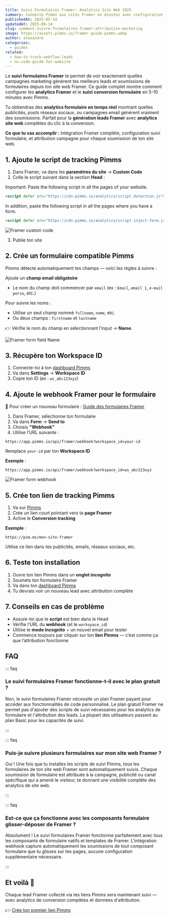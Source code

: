 ```yaml
---
title: Suivi Formulaires Framer: Analytics Site Web 2025
summary: Connecte Pimms aux sites Framer en minutes avec configuration script simple. Suis chaque soumission avec analytics complètes montrant quelles campagnes génèrent tes meilleurs leads.
publishedAt: 2025-05-14
updatedAt: 2025-09-14
slug: comment-suivre-formulaires-framer-attribution-marketing
image: https://assets.pimms.io/framer-guide-pimms.webp
author: alexandre
categories:
  - guides
related:
  - how-to-track-webflow-leads
  - no-code-guide-for-website
---
```


Le **suivi formulaires Framer** te permet de voir exactement quelles campagnes marketing génèrent tes meilleurs leads et soumissions de formulaires depuis ton site web Framer. Ce guide complet montre comment configurer les **analytics Framer** et le **suivi conversion formulaire** en 5-10 minutes avec Pimms.

Tu obtiendras des **analytics formulaire en temps réel** montrant quelles publicités, posts réseaux sociaux, ou campagnes email génèrent vraiment des soumissions. Parfait pour la **génération leads Framer** avec **analytics site web** complètes du clic à la conversion.

**Ce que tu vas accomplir :** Intégration Framer complète, configuration suivi formulaire, et attribution campagne pour chaque soumission de ton site web.

<LinkCard
  href="/articles/no-code-guide-for-website"
  title="Tu souhaites tracker des outils externes ?"
  description="Lis cet autre guide si ton site contient des liens vers des outils comme Cal.com, Tally, Stripe, etc."
/>

## 1. Ajoute le script de tracking Pimms

1. Dans Framer, va dans les **paramètres du site** → **Custom Code**
2. Colle le script suivant dans la section **Head** :

Important: Paste the following script in all the pages of your website.

```html
<script defer src="https://cdn.pimms.io/analytics/script.detection.js"></script>
```

In addition, paste the following script in all the pages where you have a form.

```html
<script defer src="https://cdn.pimms.io/analytics/script.inject-form.js"></script>
```

<LinkCard
  href="/freetools/site-checker"
  title="Vérifiez votre installation de script"
  description="Utilisez notre outil gratuit pour vérifier automatiquement si le script analytics Pimms est correctement installé sur votre site web."
/>

![Framer custom code](https://assets.pimms.io/framer-custom-code.webp)

3. Publie ton site

## 2. Crée un formulaire compatible Pimms

Pimms détecte automatiquement tes champs — voici les règles à suivre :

Ajoute un **champ email obligatoire**  
- Le nom du champ doit commencer par `email` (ex : `Email`, `email 1`, `e-mail perso`, etc.)

Pour suivre les noms :  
- Utilise un seul champ nommé `fullname`, `name`, etc.  
- Ou deux champs : `firstname` et `lastname`

👉 Vérifie le nom du champ en sélectionnant l’input → **Name**.

![Framer form field Name](https://assets.pimms.io/framer-form-field-name.webp)

## 3. Récupère ton Workspace ID

1. Connecte-toi à ton [dashboard Pimms](https://app.pimms.io)
2. Va dans **Settings** → **Workspace ID**
3. Copie ton ID (ex : `ws_abc123xyz`)

## 4. Ajoute le webhook Framer pour le formulaire

📘 Pour créer un nouveau formulaire : [Guide des formulaires Framer](https://www.framer.com/features/forms/)

1. Dans Framer, sélectionne ton formulaire
2. Va dans **Form** → **Send to**
3. Choisis **"Webhook"**
4. Utilise l’URL suivante :

```
https://app.pimms.io/api/framer/webhook?workspace_id=your-id
```

Remplace `your-id` par ton **Workspace ID**

**Exemple** :

```
https://app.pimms.io/api/framer/webhook?workspace_id=ws_abc123xyz
```

![Framer form webhook](https://assets.pimms.io/framer-form-webhook.webp?v=2)

## 5. Crée ton lien de tracking Pimms

1. Va sur [Pimms](https://app.pimms.io)
2. Crée un lien court pointant vers ta **page Framer**
3. Active le **Conversion tracking**

**Exemple** :

```
https://pim.ms/mon-site-framer
```

Utilise ce lien dans tes publicités, emails, réseaux sociaux, etc.

## 6. Teste ton installation

1. Ouvre ton lien Pimms dans un **onglet incognito**
2. Soumets ton formulaire Framer
3. Va dans ton [dashboard Pimms](https://app.pimms.io)
4. Tu devrais voir un nouveau lead avec attribution complète

## 7. Conseils en cas de problème

- Assure-toi que le **script** est bien dans le Head
- Vérifie l’URL du **webhook** (et le `workspace_id`)
- Utilise le **mode incognito** + un nouvel email pour tester
- Commence toujours par cliquer sur ton **lien Pimms** — c’est comme ça que l’attribution fonctionne

## FAQ

::: faq

### Le suivi formulaires Framer fonctionne-t-il avec le plan gratuit ?

Non, le suivi formulaires Framer nécessite un plan Framer payant pour accéder aux fonctionnalités de code personnalisé. Le plan gratuit Framer ne permet pas d'ajouter des scripts de suivi nécessaires pour les analytics de formulaire et l'attribution des leads. La plupart des utilisateurs passent au plan Basic pour les capacités de suivi.

:::

::: faq

### Puis-je suivre plusieurs formulaires sur mon site web Framer ?

Oui ! Une fois que tu installes les scripts de suivi Pimms, tous les formulaires de ton site web Framer sont automatiquement suivis. Chaque soumission de formulaire est attribuée à la campagne, publicité ou canal spécifique qui a amené le visiteur, te donnant une visibilité complète des analytics de site web.

:::

::: faq

### Est-ce que ça fonctionne avec les composants formulaire glisser-déposer de Framer ?

Absolument ! Le suivi formulaires Framer fonctionne parfaitement avec tous les composants de formulaire natifs et templates de Framer. L'intégration webhook capture automatiquement les soumissions de tout composant formulaire que tu glisses sur tes pages, aucune configuration supplémentaire nécessaire.

:::

## Et voilà 🎉

Chaque lead Framer collecté via tes liens Pimms sera maintenant suivi — avec analytics de conversion complètes et données d'attribution.

👉 [Crée ton premier lien Pimms](https://app.pimms.io)

<CallToAction />
